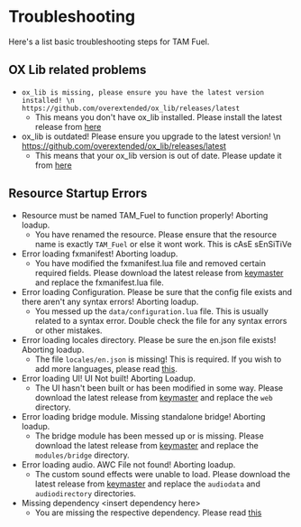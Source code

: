 # Troubleshooting

Here's a list basic troubleshooting steps for TAM Fuel.

## OX Lib related problems

- `ox_lib is missing, please ensure you have the latest version installed! \n https://github.com/overextended/ox_lib/releases/latest`
    - This means you don't have ox_lib installed. Please install the latest release from [here](https://github.com/overextended/ox_lib/releases/latest)
- ox_lib is outdated! Please ensure you upgrade to the latest version! \n https://github.com/overextended/ox_lib/releases/latest
    - This means that your ox_lib version is out of date. Please update it from [here](https://github.com/overextended/ox_lib/releases/latest)

## Resource Startup Errors

- Resource must be named TAM_Fuel to function properly! Aborting loadup.
    - You have renamed the resource. Please ensure that the resource name is exactly `TAM_Fuel` or else it wont work. This is cAsE sEnSiTiVe
- Error loading fxmanifest! Aborting loadup.
    - You have modified the fxmanifest.lua file and removed certain required fields. Please download the latest release from [keymaster](https://keymaster.fivem.net) and replace the fxmanifest.lua file.
- Error loading Configuration. Please be sure that the config file exists and there aren't any syntax errors! Aborting loadup.
    - You messed up the `data/configuration.lua` file. This is usually related to a syntax error. Double check the file for any syntax errors or other mistakes.
- Error loading locales directory. Please be sure the en.json file exists! Aborting loadup.
    - The file `locales/en.json` is missing! This is required. If you wish to add more languages, please read [this](https://overextended.dev/ox_lib/Modules/Locale/Shared).
- Error loading UI! UI Not built! Aborting Loadup.
    - The UI hasn't been built or has been modified in some way. Please download the latest release from [keymaster](https://keymaster.fivem.net) and replace the `web` directory.
- Error loading bridge module. Missing standalone bridge! Aborting loadup.
    - The bridge module has been messed up or is missing. Please download the latest release from [keymaster](https://keymaster.fivem.net) and replace the `modules/bridge` directory.
- Error loading audio. AWC File not found! Aborting loadup.
    - The custom sound effects were unable to load. Please download the latest release from [keymaster](https://keymaster.fivem.net) and replace the `audiodata` and `audiodirectory` directories.
- Missing dependency \<insert dependency here>
    - You are missing the respective dependency. Please read [this](http://localhost:3000/resources/fuel/installation#install--setup-all-dependencies)